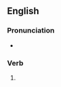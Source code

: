 ==English==

===Pronunciation===
* {{IPA|/əˈdʒɔɪnd/|lang=en}}

===Verb===
{{head|en|verb form}}

# {{en-past of|adjoin}}